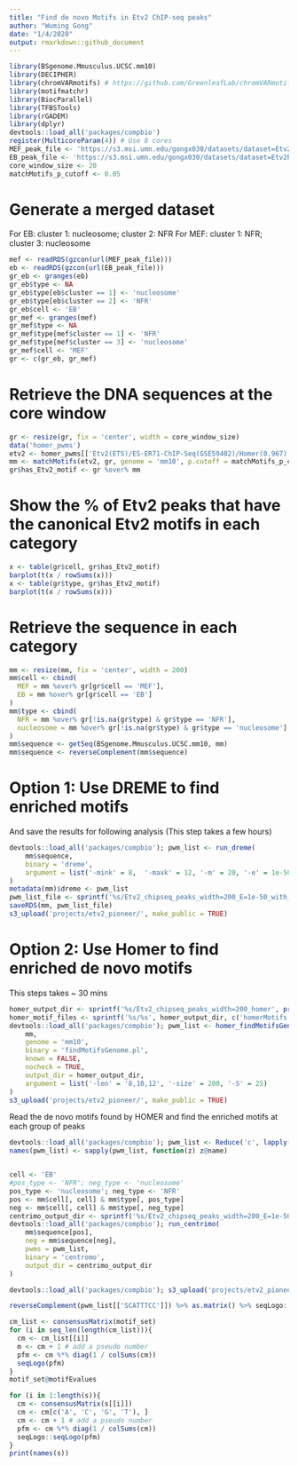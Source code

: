 ```yaml
---
title: "Find de novo Motifs in Etv2 ChIP-seq peaks"
author: "Wuming Gong"
date: "1/4/2020"
output: rmarkdown::github_document
---
```


```r
library(BSgenome.Mmusculus.UCSC.mm10)
library(DECIPHER)
library(chromVARmotifs) # https://github.com/GreenleafLab/chromVARmotifs
library(motifmatchr)
library(BiocParallel)
library(TFBSTools)
library(rGADEM)
library(dplyr)
devtools::load_all('packages/compbio')
register(MulticoreParam(4)) # Use 8 cores
MEF_peak_file <- 'https://s3.msi.umn.edu/gongx030/datasets/dataset=Etv2PioneerChIPseq_version=20191203a/MEF_Dox_d1_Etv2_summits.rds'
EB_peak_file <- 'https://s3.msi.umn.edu/gongx030/datasets/dataset=Etv2PioneerChIPseq_version=20191203a/EB_Dox_3h_Etv2_summits.rds'
core_window_size <- 20
matchMotifs_p_cutoff <- 0.05
```

# Generate a merged dataset
For EB: cluster 1: nucleosome; cluster 2: NFR
For MEF: cluster 1: NFR; cluster 3: nucleosome 
```r
mef <- readRDS(gzcon(url(MEF_peak_file)))
eb <- readRDS(gzcon(url(EB_peak_file)))
gr_eb <- granges(eb)
gr_eb$type <- NA
gr_eb$type[eb$cluster == 1] <- 'nucleosome'
gr_eb$type[eb$cluster == 2] <- 'NFR'
gr_eb$cell <- 'EB'
gr_mef <- granges(mef)
gr_mef$type <- NA
gr_mef$type[mef$cluster == 1] <- 'NFR'
gr_mef$type[mef$cluster == 3] <- 'nucleosome'
gr_mef$cell <- 'MEF'
gr <- c(gr_eb, gr_mef)
```

# Retrieve the DNA sequences at the core window

```r
gr <- resize(gr, fix = 'center', width = core_window_size)
data('homer_pwms')
etv2 <- homer_pwms[['Etv2(ETS)/ES-ER71-ChIP-Seq(GSE59402)/Homer(0.967)']] # a PWMatrix object
mm <- matchMotifs(etv2, gr, genome = 'mm10', p.cutoff = matchMotifs_p_cutoff, out = 'positions')[[1]]
gr$has_Etv2_motif <- gr %over% mm
```

# Show the % of Etv2 peaks that have the canonical Etv2 motifs in each category
```r
x <- table(gr$cell, gr$has_Etv2_motif)
barplot(t(x / rowSums(x)))
x <- table(gr$type, gr$has_Etv2_motif)
barplot(t(x / rowSums(x)))
```

# Retrieve the sequence in each category
```r
mm <- resize(mm, fix = 'center', width = 200)
mm$cell <- cbind(
  MEF = mm %over% gr[gr$cell == 'MEF'],
  EB = mm %over% gr[gr$cell == 'EB']
)
mm$type <- cbind(
  NFR = mm %over% gr[!is.na(gr$type) & gr$type == 'NFR'],
  nucleosome = mm %over% gr[!is.na(gr$type) & gr$type == 'nucleosome']
)
mm$sequence <- getSeq(BSgenome.Mmusculus.UCSC.mm10, mm)
mm$sequence <- reverseComplement(mm$sequence)
```

# Option 1: Use DREME to find enriched motifs 
And save the results for following analysis (This step takes a few hours)
```r
devtools::load_all('packages/compbio'); pwm_list <- run_dreme(
	mm$sequence, 
	binary = 'dreme', 
	argument = list('-mink' = 8,  '-maxk' = 12, '-m' = 20, '-e' = 1e-50, '-s' = 1)
)
metadata(mm)$dreme <- pwm_list
pwm_list_file <- sprintf('%s/Etv2_chipseq_peaks_width=200_E=1e-50_with_dreme.rds', project_dir('etv2_pioneer'))
saveRDS(mm, pwm_list_file)
s3_upload('projects/etv2_pioneer/', make_public = TRUE)
```


# Option 2: Use Homer to find enriched de novo motifs
This steps takes ~ 30 mins
```r
homer_output_dir <- sprintf('%s/Etv2_chipseq_peaks_width=200_homer', project_dir('etv2_pioneer'))
homer_motif_files <- sprintf('%s/%s', homer_output_dir, c('homerMotifs.motifs8', 'homerMotifs.motifs10', 'homerMotifs.motifs12'))
devtools::load_all('packages/compbio'); pwm_list <- homer_findMotifsGenome(
	mm, 
	genome = 'mm10',
	binary = 'findMotifsGenome.pl', 
	known = FALSE,
	nocheck = TRUE,
	output_dir = homer_output_dir,
	argument = list('-len' = '8,10,12', '-size' = 200, '-S' = 25)
)
s3_upload('projects/etv2_pioneer/', make_public = TRUE)
```


Read the de novo motifs found by HOMER and find the enriched motifs at each group of peaks
```r
devtools::load_all('packages/compbio'); pwm_list <- Reduce('c', lapply(homer_motif_files, function(homer_motif_file) read_homer_motifs(homer_motif_file)))
names(pwm_list) <- sapply(pwm_list, function(z) z@name)


cell <- 'EB'
#pos_type <- 'NFR'; neg_type <- 'nucleosome'
pos_type <- 'nucleosome'; neg_type <- 'NFR'
pos <- mm$cell[, cell] & mm$type[, pos_type]
neg <- mm$cell[, cell] & mm$type[, neg_type]
centrimo_output_dir <- sprintf('%s/Etv2_chipseq_peaks_width=200_E=1e-50_cell=%s_%s_vs_%s_with_homer_centrimo', project_dir('etv2_pioneer'), cell, pos_type, neg_type)
devtools::load_all('packages/compbio'); run_centrimo(
	mm$sequence[pos],
	neg = mm$sequence[neg],
	pwms = pwm_list,
	binary = 'centromo', 
	output_dir = centrimo_output_dir
)

devtools::load_all('packages/compbio'); s3_upload('projects/etv2_pioneer/', make_public = TRUE)
```



```r
reverseComplement(pwm_list[['SCATTTCC']]) %>% as.matrix() %>% seqLogo::seqLogo()

```

```r
cm_list <- consensusMatrix(motif_set)
for (i in seq_len(length(cm_list))){
  cm <- cm_list[[i]]
  m <- cm + 1 # add a pseudo number
  pfm <- cm %*% diag(1 / colSums(cm))
  seqLogo(pfm)
}
motif_set@motifEvalues
```


```r
for (i in 1:length(s)){
  cm <- consensusMatrix(s[[i]])
  cm <- cm[c('A', 'C', 'G', 'T'), ]
  cm <- cm + 1 # add a pseudo number
  pfm <- cm %*% diag(1 / colSums(cm))
  seqLogo::seqLogo(pfm)
}
print(names(s))
```

```r
```

